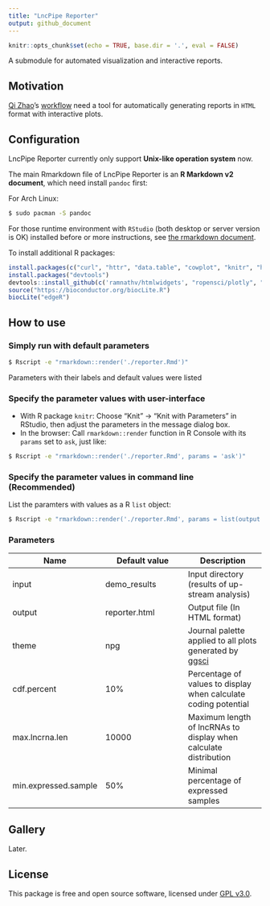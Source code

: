 ```yaml
---
title: "LncPipe Reporter"
output: github_document
---
```


```r
knitr::opts_chunk$set(echo = TRUE, base.dir = '.', eval = FALSE)
```

A submodule for automated visualization and interactive reports.

## Motivation

[Qi Zhao](https://github.com/likelet)'s [workflow](git.oschina.net/likelet/workflow) need a tool for automatically generating reports in `HTML` format with interactive plots.

## Configuration

LncPipe Reporter currently only support **Unix-like operation system** now.

The main Rmarkdown file of LncPipe Reporter is an **R Markdown v2 document**, which need install `pandoc` first:

For Arch Linux:

```bash
$ sudo pacman -S pandoc
```

For those runtime environment with `RStudio` (both desktop or server version is OK) installed before or more instructions, see [the rmarkdown document](https://github.com/rstudio/rmarkdown/blob/master/PANDOC.md).

To install additional R packages:
```r
install.packages(c("curl", "httr", "data.table", "cowplot", "knitr", "heatmaply", "ggsci", "flexdashboard"))
install.packages("devtools")
devtools::install_github(c('ramnathv/htmlwidgets', "ropensci/plotly", "vqv/ggbiplot"))
source("https://bioconductor.org/biocLite.R")
biocLite("edgeR")
```

## How to use

### Simply run with default parameters

```bash
$ Rscript -e "rmarkdown::render('./reporter.Rmd')"
```

Parameters with their labels and default values were listed 

### Specify the parameter values with user-interface

- With R package `knitr`: Choose "Knit" -> "Knit with Parameters" in RStudio, then adjust the parameters in the message dialog box.
- In the browser: Call `rmarkdown::render` function in R Console with its `params` set to `ask`, just like:

```bash
$ Rscript -e "rmarkdown::render('./reporter.Rmd', params = 'ask')"
```

### Specify the parameter values in command line (Recommended)

List the paramters with values as a R `list` object:

```bash
$ Rscript -e "rmarkdown::render('./reporter.Rmd', params = list(output = 'output.html'))"
```

### Parameters

| Name | Default value | Description |
|-----------|--------------|-------------|
| input | demo_results | Input directory (results of up-stream analysis) |
| output | reporter.html | Output file (In HTML format) |
| theme | npg | Journal palette applied to all plots generated by [ggsci](https://cran.r-project.org/web/packages/ggsci/vignettes/ggsci.html#discrete-color-palettes) |
| cdf.percent | 10% | Percentage of values to display when calculate coding potential |
| max.lncrna.len | 10000 | Maximum length of lncRNAs to display when calculate distribution |
| min.expressed.sample | 50% | Minimal percentage of expressed samples |

## Gallery

Later.

## License

This package is free and open source software, licensed under [GPL v3.0](https://github.com/bioinformatist/multiIP/blob/master/LICENSE).